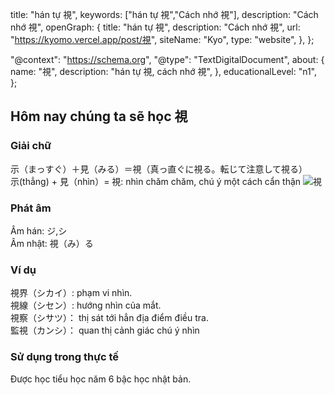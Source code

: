 
  title: "hán tự 視",
  keywords: ["hán tự 視","Cách nhớ 視"],
  description: "Cách nhớ 視",
  openGraph: {
    title: "hán tự 視",
    description: "Cách nhớ 視",
    url: "https://kyomo.vercel.app/post/視",
    siteName: "Kyo",
    type: "website",
  },
};

  "@context": "https://schema.org",
  "@type": "TextDigitalDocument",
  about: {
    name: "視",
    description: "hán tự 視, cách nhớ 視",
  },
  educationalLevel: "n1",
};

##  Hôm nay chúng ta sẽ học 視
### Giải chữ
示（まっすぐ）＋見（みる）＝視（真っ直ぐに視る。転じて注意して視る）   
示(thẳng) + 見（nhìn）= 視: nhìn chăm chăm, chú ý một cách cẩn thận
<Image src={photo_9} alt='視'/>
### Phát âm
Âm hán: ジ,シ   
Âm nhật: 視（み）る
### Ví dụ
視界（シカイ）: phạm vi nhìn.   
視線（シセン）: hướng nhìn của mắt.   
視察（シサツ）： thị sát tới hẳn địa điểm điều tra.   
監視（カンシ）： quan thị cảnh giác chú ý nhìn
### Sử dụng trong thực tế
Được học tiểu học năm 6 bậc học nhật bản.